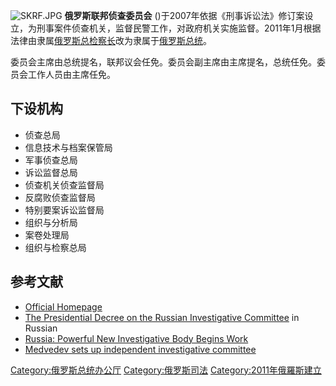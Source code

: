 {{Infobox law enforcement agency
| agencyname      = 俄罗斯联邦侦查委员会
| nativename      = 侦查委员会
| nativenamea     = Следственный комитет Российской Федерации
| nativenamer     = Sledstveny Komitet
| commonname      =Sledkom
| abbreviation    = SK Rossii
| patch           =
| patchcaption    =
| logo            = Investigative Committee Russia Emblem.svg
| logocaption     = 俄罗斯调查委员会会徽
| badge           =
| badgecaption    =
| flag            = Flag of Investigative Committee of Russia.png
| flagcaption     = 俄罗斯调查委员会旗帜
| motto           =
| mottotranslated =
| mission         = [[Internal_affairs_(law_enforcement)|Internall Affairs]], support the [[Politsiya|Russian police]], struggle the Corruption and high criminal investigations
| formedyear      = 2011
| formedmonthday  = 1月
| preceding1      =总检察长侦查委员会 
| employees       = 19,156
| volunteers      =
| budget          =
| nongovernment   =
| country         = Russia
| countryabbr     =RUS
| federal         = Yes
| map             =
| mapcaption      =
| sizearea        =
| sizepopulation  =
| legaljuris      =
| governingbody   =
| governingbodyscnd =
| constitution1   =
| police          = Yes
| overviewtype    =
| overviewbody    = 总统办公厅
| headquarters    = 莫斯科鲍曼街
| hqlocmap        =
| hqlocleft       =
| hqloctop        =
| hqlocmappoptitle =
| sworntype       =
| sworn           =
| unsworntype     =
| unsworn         =
| electeetype     =
| minister1name   = [[Alexander_Bastrykin|Alexander Bastrykin]]
| minister1pfo    = Director
| chief1name      = [[普京|普京]]
| chief1position  = [[俄罗斯总统|俄罗斯总统]]
| child1agency    =  军事侦查委员会
| unittype        = Service
| unitname        = 
| officetype      =
| officename      =
| provideragency  =
| uniformedas     =
| stationtype     =
| stations        =
| airbases        =
| lockuptype      =
| lockups         =
| vehicle1type    =
| vehicles1       =
| boat1type       =
| boats1          =
| aircraft1type   =
| aircraft1       =
| animal1type     =
| animals1        =
| person1name     =
| person1reason   =
| person1type     =
| programme1      =
| activity1name   =
| activitytype    =
| anniversary1    =
| award1          =
| website         = http://www.sledcom.ru/
| footnotes       =
| reference       =
}}
[[File:SKRF.JPG|right]]
'''俄罗斯联邦侦查委员会''' ({{lang-ru|link=no|Следственный комитет Российской Федерации}})于2007年依据《刑事诉讼法》修订案设立，为刑事案件侦查机关，监督民警工作，对政府机关实施监督。2011年1月根据法律由隶属[[俄罗斯总检察长|俄罗斯总检察长]]改为隶属于[[俄罗斯总统|俄罗斯总统]]。   

委员会主席由总统提名，联邦议会任免。委员会副主席由主席提名，总统任免。委员会工作人员由主席任免。

==下设机构==
*侦查总局 
*信息技术与档案保管局
*军事侦查总局
*诉讼监督总局
*侦查机关侦查监督局
*反腐败侦查监督局
*特别要案诉讼监督局
*组织与分析局
*案卷处理局
*组织与检察总局
 
==参考文献==
{{Reflist}}
* [http://www.sledcom.ru/ Official Homepage]{{Wayback|url=http://www.sledcom.ru/ |date=20160320225216 }}
* [http://news.kremlin.ru/news/10077 The Presidential Decree on the Russian Investigative Committee]{{Wayback|url=http://news.kremlin.ru/news/10077 |date=20141218102334 }} in Russian
* [http://www.rferl.org/content/article/1078611.html Russia: Powerful New Investigative Body Begins Work]{{Wayback|url=http://www.rferl.org/content/article/1078611.html |date=20160320055550 }}
* [http://en.rian.ru/russia/20101228/161972047.html Medvedev sets up independent investigative committee]{{Wayback|url=http://en.rian.ru/russia/20101228/161972047.html |date=20121020234423 }}

[[Category:俄罗斯总统办公厅|Category:俄罗斯总统办公厅]]
[[Category:俄罗斯司法|Category:俄罗斯司法]]
[[Category:2011年俄羅斯建立|Category:2011年俄羅斯建立]]